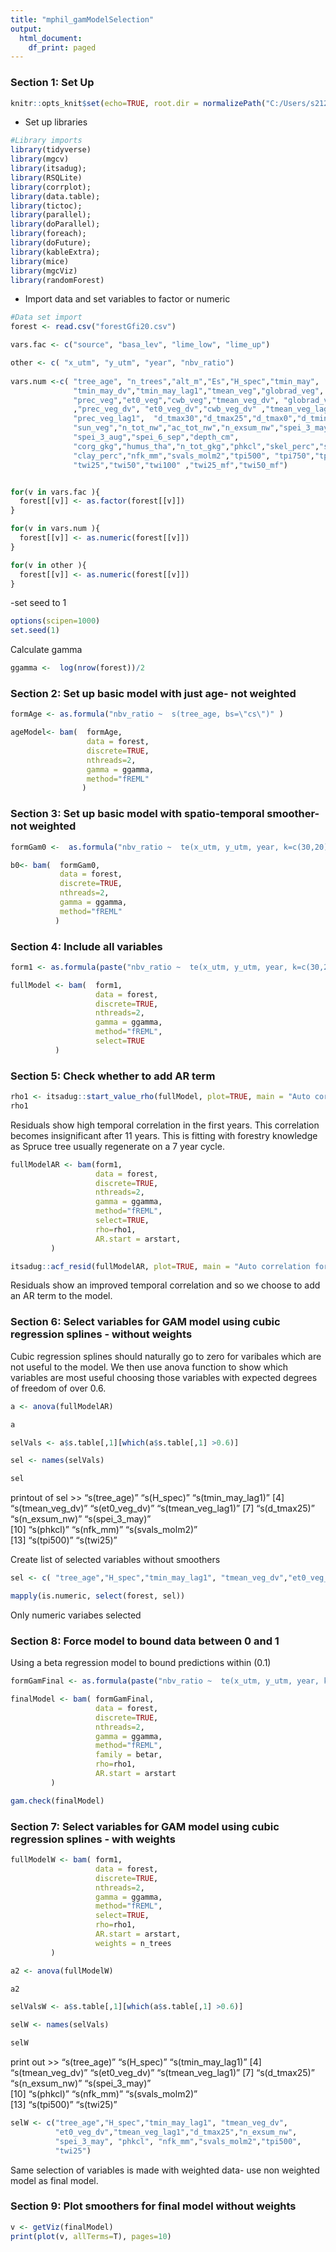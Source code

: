 ---
title: "mphil_gamModelSelection"
output:
  html_document:
    df_print: paged
---

### Section 1: Set Up
```{r setup, include=FALSE}
knitr::opts_knit$set(echo=TRUE, root.dir = normalizePath("C:/Users/s2129097/Documents/Math/forestHealth/foresthealth/foresthealth/2020dataSet/mphilFinal"))
```



- Set up libraries
```{r, include=FALSE}
#Library imports 
library(tidyverse)
library(mgcv)
library(itsadug); 
library(RSQLite)
library(corrplot); 
library(data.table); 
library(tictoc); 
library(parallel);  
library(doParallel);
library(foreach);
library(doFuture);
library(kableExtra);
library(mice)
library(mgcViz)
library(randomForest)
```
- Import data and set variables to factor or numeric 
```{r, include= FALSE}
#Data set import 
forest <- read.csv("forestGfi20.csv")

vars.fac <- c("source", "basa_lev", "lime_low", "lime_up")

other <- c( "x_utm", "y_utm", "year", "nbv_ratio")
  
vars.num <-c( "tree_age", "n_trees","alt_m","Es","H_spec","tmin_may",
              "tmin_may_dv","tmin_may_lag1","tmean_veg","globrad_veg",
              "prec_veg","et0_veg","cwb_veg","tmean_veg_dv", "globrad_veg_dv"
              ,"prec_veg_dv", "et0_veg_dv","cwb_veg_dv" ,"tmean_veg_lag1" ,
              "prec_veg_lag1",  "d_tmax30","d_tmax25","d_tmax0","d_tmin0",
              "sun_veg","n_tot_nw","ac_tot_nw","n_exsum_nw","spei_3_may",
              "spei_3_aug","spei_6_sep","depth_cm",      
              "corg_gkg","humus_tha","n_tot_gkg","phkcl","skel_perc","sand_perc","silt_perc",
              "clay_perc","nfk_mm","svals_molm2","tpi500", "tpi750","tpi1000",       
              "twi25","twi50","twi100" ,"twi25_mf","twi50_mf")


for(v in vars.fac ){
  forest[[v]] <- as.factor(forest[[v]])
}

for(v in vars.num ){
  forest[[v]] <- as.numeric(forest[[v]])
}

for(v in other ){
  forest[[v]] <- as.numeric(forest[[v]])
}
```

-set seed to 1
```{r, include= FALSE}
options(scipen=1000)
set.seed(1)
```

Calculate gamma
```{r}
ggamma <-  log(nrow(forest))/2
```




### Section 2: Set up basic model with just age- not weighted
```{r}
formAge <- as.formula("nbv_ratio ~  s(tree_age, bs=\"cs\")" )

ageModel<- bam(  formAge, 
                 data = forest, 
                 discrete=TRUE, 
                 nthreads=2,
                 gamma = ggamma, 
                 method="fREML"
                )
```


### Section 3: Set up basic model with spatio-temporal smoother- not weighted
```{r}
formGam0 <-  as.formula("nbv_ratio ~  te(x_utm, y_utm, year, k=c(30,20), d=c(2,1), bs=c(\"tp\",\"cs\"))+ s(tree_age, bs=\"cs\")" )

b0<- bam(  formGam0, 
           data = forest, 
           discrete=TRUE, 
           nthreads=2,
           gamma = ggamma, 
           method="fREML"
          )
```


### Section 4: Include all variables 
```{r}
form1 <- as.formula(paste("nbv_ratio ~  te(x_utm, y_utm, year, k=c(30,20), d=c(2,1), bs=c(\"tp\",\"cs\"))+" ,paste("s(", vars.num, ",bs=\"cs\")", collapse=" + "),"+", paste("s(", vars.fac, ",bs=\"re\")", collapse=" + ")))
```

```{r}
fullModel <- bam(  form1, 
                   data = forest, 
                   discrete=TRUE, 
                   nthreads=2,
                   gamma = ggamma, 
                   method="fREML",
                   select=TRUE
          )

```



### Section 5: Check whether to add AR term
 
```{r}

rho1 <- itsadug::start_value_rho(fullModel, plot=TRUE, main = "Auto correlation for each time lag of 1 year")
rho1
```

Residuals show high temporal correlation in the first years. This correlation becomes insignificant after 11 years. 
This is fitting with forestry knowledge as Spruce tree usually regenerate on a 7 year cycle. 

```{r}
 
fullModelAR <- bam(form1, 
                   data = forest, 
                   discrete=TRUE, 
                   nthreads=2,
                   gamma = ggamma,
                   method="fREML",
                   select=TRUE,
                   rho=rho1,
                   AR.start = arstart, 
         )
```

```{r}
itsadug::acf_resid(fullModelAR, plot=TRUE, main = "Auto correlation for each time lag of 1 year")
```

Residuals show an improved temporal correlation and so we choose to add an AR term to the model.  

### Section 6: Select variables for GAM model using cubic regression splines - without weights

Cubic regression splines should naturally go to zero for varibales which are not useful to the model. We then use anova function to show which variables are most useful choosing those variables with expected degrees of freedom of over 0.6. 



```{r}
a <- anova(fullModelAR)
```
  
```{r}
a
```

```{r}
selVals <- a$s.table[,1][which(a$s.table[,1] >0.6)]

sel <- names(selVals)
```

```{r}
sel
```

printout of sel >> 
"s(tree_age)"       "s(H_spec)"         "s(tmin_may_lag1)" 
 [4] "s(tmean_veg_dv)"   "s(et0_veg_dv)"     "s(tmean_veg_lag1)"
 [7] "s(d_tmax25)"       "s(n_exsum_nw)"     "s(spei_3_may)"    
[10] "s(phkcl)"          "s(nfk_mm)"         "s(svals_molm2)"   
[13] "s(tpi500)"         "s(twi25)"   

Create list of selected variables without smoothers
```{r}
sel <- c( "tree_age","H_spec","tmin_may_lag1", "tmean_veg_dv","et0_veg_dv",                      "tmean_veg_lag1", "d_tmax25", "n_exsum_nw","spei_3_may", "phkcl",                      "nfk_mm","svals_molm2", "tpi500", "twi25")
```

```{r}
mapply(is.numeric, select(forest, sel))
```
Only numeric variabes selected 

### Section 8: Force model to bound data between 0 and 1
Using a beta regression model to bound predictions within (0.1)

```{r}
formGamFinal <- as.formula(paste("nbv_ratio ~  te(x_utm, y_utm, year, k=c(30,20), d=c(2,1), bs=c(\"tp\",\"cs\"))+" ,paste("s(", sel, ",bs=\"cs\", k = 20)", collapse=" + ")))
```

```{r}
finalModel <- bam( formGamFinal, 
                   data = forest, 
                   discrete=TRUE, 
                   nthreads=2,
                   gamma = ggamma,
                   method="fREML",
                   family = betar,
                   rho=rho1,
                   AR.start = arstart 
         )
```




```{r}
gam.check(finalModel)
```
 


### Section 7: Select variables for GAM model using cubic regression splines - with weights 

```{r}
 
fullModelW <- bam( form1, 
                   data = forest, 
                   discrete=TRUE, 
                   nthreads=2,
                   gamma = ggamma,
                   method="fREML",
                   select=TRUE,
                   rho=rho1,
                   AR.start = arstart,
                   weights = n_trees
         )
```


```{r}
a2 <- anova(fullModelW)
```
  
```{r}
a2
```


```{r}
selValsW <- a$s.table[,1][which(a$s.table[,1] >0.6)]

selW <- names(selVals)
```

```{r}
selW
```

print out >> "s(tree_age)"       "s(H_spec)"         "s(tmin_may_lag1)" 
 [4] "s(tmean_veg_dv)"   "s(et0_veg_dv)"     "s(tmean_veg_lag1)"
 [7] "s(d_tmax25)"       "s(n_exsum_nw)"     "s(spei_3_may)"    
[10] "s(phkcl)"          "s(nfk_mm)"         "s(svals_molm2)"   
[13] "s(tpi500)"         "s(twi25)" 

```{r}
selW <- c("tree_age","H_spec","tmin_may_lag1", "tmean_veg_dv",
          "et0_veg_dv","tmean_veg_lag1","d_tmax25","n_exsum_nw",
          "spei_3_may", "phkcl", "nfk_mm","svals_molm2","tpi500",
          "twi25")
```

Same selection of variables is made with weighted data- use non weighted model as final model. 


### Section 9: Plot smoothers for final model without weights

```{r}

v <- getViz(finalModel)
print(plot(v, allTerms=T), pages=10)

```


